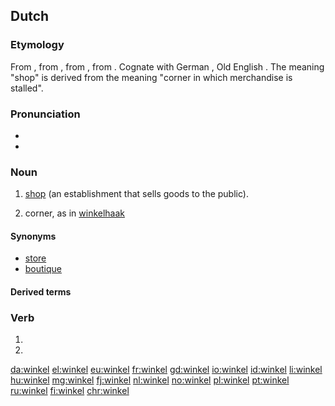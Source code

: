 {{also|Winkel}}
==Dutch==

===Etymology===
From {{inh|nl|dum|winkel||corner}}, from {{inh|nl|odt|winkel}}, from {{inh|nl|gem-pro|*winkilaz}}, from {{etyl|ine-pro|nl}} {{m|ine-pro|*weng-||to bend, bow, arch, curve}}. Cognate with German {{m|de|Winkel}}, Old English {{m|ang|wincel}}. The meaning "shop" is derived from the meaning "corner in which merchandise is stalled".

===Pronunciation===
* {{IPA|/ˈʋɪŋkəl/|lang=nl}}
* {{audio|Nl-winkel.ogg|audio|lang=nl}}

===Noun===
{{nl-noun|m|-s|winkeltje}}

# [[shop]] (an establishment that sells goods to the public).
# {{label|nl|obsolete}} corner, as in [[winkelhaak]]

====Synonyms====
* [[store]]
* [[boutique]]

====Derived terms====
{{der3
|{{l|nl|ijzerwinkel}}, {{l|nl|ijzerwarenwinkel}}
|{{l|nl|platenwinkel}}
|{{l|nl|sportwinkel}}
|{{l|nl|webwinkel}}
|{{l|nl|winkelen}}
|{{l|nl|winkelhaak}}
}}

===Verb===
{{nl-verb-form}}

# {{nl-verb form of|p=1|n=sg|t=pres|m=ind|winkelen}}
# {{nl-verb form of|m=imp|winkelen}}

[[da:winkel]]
[[el:winkel]]
[[eu:winkel]]
[[fr:winkel]]
[[gd:winkel]]
[[io:winkel]]
[[id:winkel]]
[[li:winkel]]
[[hu:winkel]]
[[mg:winkel]]
[[fj:winkel]]
[[nl:winkel]]
[[no:winkel]]
[[pl:winkel]]
[[pt:winkel]]
[[ru:winkel]]
[[fi:winkel]]
[[chr:winkel]]